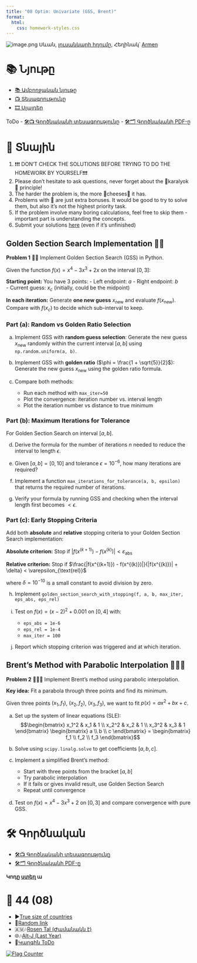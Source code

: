 ```yaml
---
title: "08 Optim: Univariate (GSS, Brent)"
format:
  html:
    css: homework-styles.css
---
```


<script src="homework-scripts.js"></script>

![image.png](../background_photos/math_08_sevan.jpg)
Սևան, [լուսանկարի հղումը](https://unsplash.com/photos/NHXPkAnqmoo), Հեղինակ՝ [Armen](https://unsplash.com/@armpalanj)


# 📚 Նյութը

- [📚 Ամբողջական նյութը](08_optim_univar.qmd)
- [📺 Տեսագրությունը](https://youtu.be/XFF03oPjAyE)
- [🎞️ Սլայդեր](Lectures/optim/01_univariate.pdf)

ToDo
- [🛠️📺 Գործնականի տեսագրությունը](https://youtu.be/ZKdCO6o3i4E)
- [🛠️🗂️ Գործնականի PDF-ը](Homeworks/hw_08_optim_univar.pdf)
  

# 🏡 Տնային

::: {.callout-note collapse="false"}
1. ❗❗❗ DON'T CHECK THE SOLUTIONS BEFORE TRYING TO DO THE HOMEWORK BY YOURSELF❗❗❗
2. Please don't hesitate to ask questions, never forget about the 🍊karalyok🍊 principle!
3. The harder the problem is, the more 🧀cheeses🧀 it has.
4. Problems with 🎁 are just extra bonuses. It would be good to try to solve them, but also it's not the highest priority task.
5. If the problem involve many boring calculations, feel free to skip them - important part is understanding the concepts.
6. Submit your solutions [here](https://forms.gle/CFEvNqFiTSsDLiFc6) (even if it's unfinished)
:::


## Golden Section Search Implementation 🧀🧀

::: {.problem}
**Problem 1** 🧀🧀 Implement Golden Section Search (GSS) in Python.

Given the function $f(x) = x^4 - 3x^3 + 2x$ on the interval $[0, 3]$:

**Starting point:** You have 3 points:
- Left endpoint: $a$
- Right endpoint: $b$  
- Current guess: $x_c$ (initially, could be the midpoint)

**In each iteration:** Generate **one new guess** $x_{\text{new}}$ and evaluate $f(x_{\text{new}})$. Compare with $f(x_c)$ to decide which sub-interval to keep. 

### Part (a): Random vs Golden Ratio Selection

a) Implement GSS with **random guess selection**: Generate the new guess $x_{\text{new}}$ randomly within the current interval $[a, b]$ using `np.random.uniform(a, b)`.

b) Implement GSS with **golden ratio** ($\phi = \frac{1 + \sqrt{5}}{2}$): Generate the new guess $x_{\text{new}}$ using the golden ratio formula. 

c) Compare both methods:
   - Run each method with `max_iter=50`
   - Plot the convergence: iteration number vs. interval length
   - Plot the iteration number vs distance to true minimum

### Part (b): Maximum Iterations for Tolerance

For Golden Section Search on interval $[a, b]$.

d) Derive the formula for the number of iterations $n$ needed to reduce the interval to length $\epsilon$.


e) Given $[a, b] = [0, 10]$ and tolerance $\epsilon = 10^{-6}$, how many iterations are required?

f) Implement a function `max_iterations_for_tolerance(a, b, epsilon)` that returns the required number of iterations.

g) Verify your formula by running GSS and checking when the interval length first becomes $< \epsilon$.

### Part (c): Early Stopping Criteria

Add both **absolute** and **relative** stopping criteria to your Golden Section Search implementation:

**Absolute criterion:** Stop if $|f(x^{(k+1)}) - f(x^{(k)})| < \varepsilon_{\text{abs}}$

**Relative criterion:** Stop if $\frac{|f(x^{(k+1)}) - f(x^{(k)})|}{|f(x^{(k)})| + \delta} < \varepsilon_{\text{rel}}$

where $\delta = 10^{-10}$ is a small constant to avoid division by zero.

h) Implement `golden_section_search_with_stopping(f, a, b, max_iter, eps_abs, eps_rel)`

i) Test on $f(x) = (x-2)^2 + 0.001$ on $[0, 4]$ with:
   - `eps_abs = 1e-6`
   - `eps_rel = 1e-4`
   - `max_iter = 100`

j) Report which stopping criterion was triggered and at which iteration.


:::

## Brent's Method with Parabolic Interpolation 🧀🧀🧀

::: {.problem}
**Problem 2** 🧀🧀🧀 Implement Brent's method using parabolic interpolation.

**Key idea:** Fit a parabola through three points and find its minimum.

Given three points $(x_1, f_1)$, $(x_2, f_2)$, $(x_3, f_3)$, we want to fit $p(x) = ax^2 + bx + c$.

a) Set up the system of linear equations (SLE):
$$\begin{bmatrix} x_1^2 & x_1 & 1 \\ x_2^2 & x_2 & 1 \\ x_3^2 & x_3 & 1 \end{bmatrix} \begin{bmatrix} a \\ b \\ c \end{bmatrix} = \begin{bmatrix} f_1 \\ f_2 \\ f_3 \end{bmatrix}$$

b) Solve using `scipy.linalg.solve` to get coefficients $[a, b, c]$.

d) Implement a simplified Brent's method:
   - Start with three points from the bracket $[a, b]$
   - Try parabolic interpolation
   - If it fails or gives invalid result, use Golden Section Search
   - Repeat until convergence

e) Test on $f(x) = x^4 - 3x^3 + 2$ on $[0, 3]$ and compare convergence with pure GSS.

:::


# 🛠️ Գործնական
- [🛠️📺 Գործնականի տեսագրությունը](https://youtu.be/ZKdCO6o3i4E)
- [🛠️🗂️ Գործնականի PDF-ը](Homeworks/hw_08_optim_univar.pdf)

**Կոդը [ստեղ](assets/08_gss_brent.ipynb) ա**

# 🎲 44 (08)
- ▶️[True size of countries](https://thetruesize.com/)
- 🔗[Random link](https://www.facebook.com/share/r/1ADqbDFGR4/)
- 🇦🇲🎶[Rosen Tal (Ժամանակն է)](https://www.youtube.com/watch?v=ngcI8vx64f0)
- 🌐🎶[Alt-J (Last Year)](https://www.youtube.com/watch?v=-OjkHRp2ti0)
- 🤌[Կարգին ToDo]()

<a href="http://s01.flagcounter.com/more/1oO"><img src="https://s01.flagcounter.com/count2/1oO/bg_FFFFFF/txt_000000/border_CCCCCC/columns_2/maxflags_10/viewers_0/labels_0/pageviews_1/flags_0/percent_0/" alt="Flag Counter"></a>